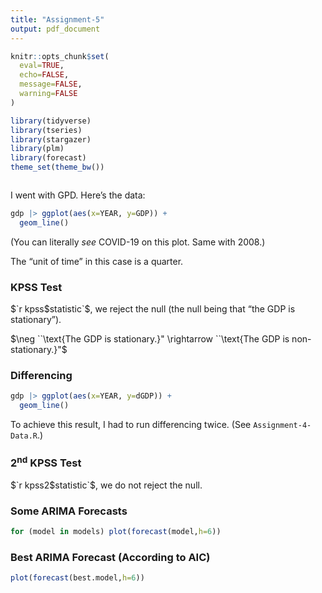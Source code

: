 ```yaml
---
title: "Assignment-5"
output: pdf_document
---
```


```r
knitr::opts_chunk$set(
  eval=TRUE,
  echo=FALSE,
  message=FALSE,
  warning=FALSE
)

library(tidyverse)
library(tseries)
library(stargazer)
library(plm)
library(forecast)
theme_set(theme_bw())
```

```r
```

I went with GPD. Here's the data:

```r
gdp |> ggplot(aes(x=YEAR, y=GDP)) +
  geom_line()
```

(You can literally *see* COVID-19 on this plot. Same with 2008.)

The "unit of time" in this case is a quarter.

### KPSS Test

$`r kpss$statistic`$, we reject the null (the null being that "the GDP is stationary").

$\neg ``\text{The GDP is stationary.}" \rightarrow ``\text{The GDP is non-stationary.}"$

### Differencing

```r
gdp |> ggplot(aes(x=YEAR, y=dGDP)) +
  geom_line()
```

To achieve this result, I had to run differencing twice. (See `Assignment-4-Data.R`.)

### 2${}^\text{nd}$ KPSS Test

$`r kpss2$statistic`$, we do not reject the null.

### Some ARIMA Forecasts

```r
for (model in models) plot(forecast(model,h=6))
```

### Best ARIMA Forecast (According to AIC)

```r
plot(forecast(best.model,h=6))
```
